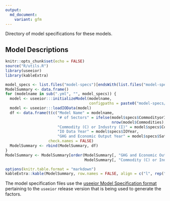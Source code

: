 ```yaml
---
output:
  md_document:
    variant: gfm
---
```


<!-- README.md is generated from README.Rmd. Please edit that file -->

Directory of model specifications for these models.

## Model Descriptions
```r
knitr::opts_chunk$set(echo = FALSE)
source("R/utils.R")
library(useeior)
library(kableExtra)
```

```r
model_specs <- list.files("model-specs")[endsWith(list.files("model-specs"), "GHG.yml")]
ModelSummary <- data.frame()
for (modelname in sub(".yml", "", model_specs)) {
  model <- useeior:::initializeModel(modelname,
                                     configpaths = paste0("model-specs/", modelname, ".yml"))
  model <- useeior:::loadIOData(model)
  df <- data.frame(t(c("Model Name" = modelname,
                       "# of Sectors" = ifelse(model$specs$CommodityorIndustryType=="Commodity",
                                               nrow(model$Commodities), nrow(model$Industries)),
                       "Commodity (C) or Industry (I)" = model$specs$CommodityorIndustryType,
                       "IO Data Year" = model$specs$IOYear,
                       "GHG and Economic Output Year" = model$specs$SatelliteTable$GHG$DataYears)),
                   check.names = FALSE)
  ModelSummary <- rbind(ModelSummary, df)
}
ModelSummary <- ModelSummary[order(ModelSummary[, "GHG and Economic Output Year"],
                                   ModelSummary[, "Commodity (C) or Industry (I)"]), ]
```

```r
options(knitr.table.format = "markdown")
kableExtra::kable(ModelSummary, row.names = FALSE, align = c("l", rep("r", ncol(ModelSummary)-1)))
```

The model specification files use the [useeior Model Specification format](https://github.com/USEPA/useeior/blob/master/format_specs/ModelSpecification.md) pertaining to the `useeior` release version that is being used to generate the factors.

